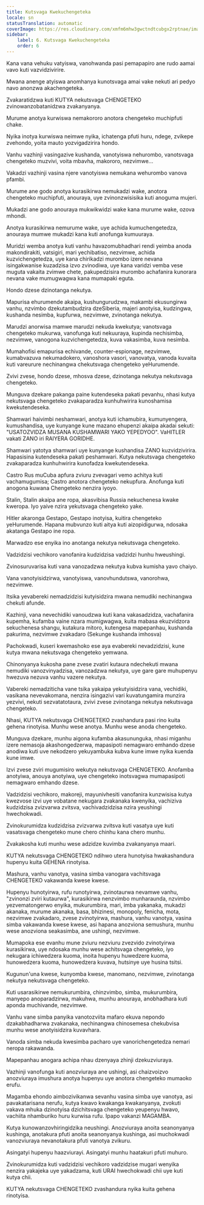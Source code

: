 ```yaml
---
title: Kutsvaga Kwekuchengeteka
locale: sn
statusTranslation: automatic
coverImage: https://res.cloudinary.com/xmfm6mhw3gwctndtcubgx2rptnae/image/upload/v1740337243/small_cover_educacion_fundamental_a051170f1c.webp
sidebar:
    label: 6. Kutsvaga Kwekuchengeteka
    order: 6
---
```

Kana vana vehuku vatyiswa, vanohwanda pasi pemapapiro ane rudo aamai vavo kuti vazvidzivirire.

Mwana anenge atyiswa anomhanya kunotsvaga amai vake nekuti ari pedyo navo anonzwa akachengeteka.

Zvakaratidzwa kuti KUTYA nekutsvaga CHENGETEKO zvinowanzobatanidzwa zvakanyanya.

Murume anotya kurwiswa nemakororo anotora chengeteko muchipfuti chake.

Nyika inotya kurwiswa neimwe nyika, ichatenga pfuti huru, ndege, zvikepe zvehondo, yoita mauto yozvigadzirira hondo.

Vanhu vazhinji vasingazive kushanda, vanotyiswa nehurombo, vanotsvaga chengeteko muzvivi, voita mbavha, makororo, nezvimwe...

Vakadzi vazhinji vasina njere vanotyiswa nemukana wehurombo vanova pfambi.

Murume ane godo anotya kurasikirwa nemukadzi wake, anotora chengeteko muchipfuti, anouraya, uye zvinonzwisisika kuti anoguma mujeri.

Mukadzi ane godo anouraya mukwikwidzi wake kana murume wake, ozova mhondi.

Anotya kurasikirwa nemurume wake, uye achida kumuchengetedza, anouraya mumwe mukadzi kana kuti anofunga kumuuraya.

Muridzi wemba anotya kuti vanhu havazomubhadhari rendi yeimba anoda makondirakiti, vatsigiri, mari yechibatiso, nezvimwe, achida kuzvichengetedza, uye kana chirikadzi murombo izere nevana isingakwanise kuzadzisa izvo zvinodiwa, uye kana varidzi vemba vese muguta vakaita zvimwe chete, pakupedzisira murombo achafanira kunorara nevana vake mumugwagwa kana mumapaki eguta.

Hondo dzese dzinotanga nekutya.

Mapurisa ehurumende akaipa, kushungurudzwa, makambi ekusungirwa vanhu, nzvimbo dzekutambudzira dzeSiberia, majeri anotyisa, kudzingwa, kushanda nesimba, kupfurwa, nezvimwe, zvinotanga nekutya.

Marudzi anorwisa mamwe marudzi nekuda kwekutya; vanotsvaga chengeteko mukurwa, vanofunga kuti nekuuraya, kupinda nechisimba, nezvimwe, vanogona kuzvichengetedza, kuva vakasimba, kuva nesimba.

Mumahofisi emapurisa echivande, counter-espionage, nezvimwe, kumabvazuva nekumadokero, vanoshora vasori, vanovatya, vanoda kuvaita kuti vareurure nechinangwa chekutsvaga chengeteko yeHurumende.

Zvivi zvese, hondo dzese, mhosva dzese, dzinotanga nekutya nekutsvaga chengeteko.

Munguva dzekare pakanga paine kutendeseka pakati pevanhu, nhasi kutya nekutsvaga chengeteko zvakaparadza kunhuhwirira kunoshamisa kwekutendeseka.

Shamwari haivimbi neshamwari, anotya kuti ichamubira, kumunyengera, kumushandisa, uye kunyange kune mazano ehupenzi akaipa akadai sekuti: "USATOZVIDZA MUSANA KUSHAMWARI YAKO YEPEDYOO". VaHITLER vakati ZANO iri RAIYERA GORIDHE.

Shamwari yatotya shamwari uye kunyange kushandisa ZANO kuzvidzivirira. Hapasisina kutendeseka pakati peshamwari. Kutya nekutsvaga chengeteko zvakaparadza kunhuhwirira kunofadza kwekutendeseka.

Castro Rus muCuba apfura zviuru zvevagari vemo achitya kuti vachamugumisa; Castro anotora chengeteko nekupfura. Anofunga kuti anogona kuwana Chengeteko nenzira iyoyo.

Stalin, Stalin akaipa ane ropa, akasvibisa Russia nekuchenesa kwake kweropa. Iyo yaive nzira yekutsvaga chengeteko yake.

Hitler akaronga Gestapo, Gestapo inotyisa, kuitira chengeteko yeHurumende. Hapana mubvunzo kuti aitya kuti aizopidigurwa, ndosaka akatanga Gestapo ine ropa.

Marwadzo ese enyika ino anotanga nekutya nekutsvaga chengeteko.

Vadzidzisi vechikoro vanofanira kudzidzisa vadzidzi hunhu hweushingi.

Zvinosuruvarisa kuti vana vanozadzwa nekutya kubva kumisha yavo chaiyo.

Vana vanotyisidzirwa, vanotyiswa, vanovhundutswa, vanorohwa, nezvimwe.

Itsika yevabereki nemadzidzisi kutyisidzira mwana nemudiki nechinangwa chekuti afunde.

Kazhinji, vana nevechidiki vanoudzwa kuti kana vakasadzidza, vachafanira kupemha, kufamba vaine nzara mumigwagwa, kuita mabasa ekuzvidzora sekuchenesa shangu, kutakura mitoro, kutengesa mapepanhau, kushanda pakurima, nezvimwe zvakadaro (Sekunge kushanda imhosva)

Pachokwadi, kuseri kwemashoko ese aya evabereki nevadzidzisi, kune kutya mwana nekutsvaga chengeteko yemwana.

Chinonyanya kukosha pane zvese zvatiri kutaura ndechekuti mwana nemudiki vanozvinyadzisa, vanozadzwa nekutya, uye gare gare muhupenyu hwezuva nezuva vanhu vazere nekutya.

Vabereki nemadziticha vane tsika yakaipa yekutyisidzira vana, vechidiki, vasikana nevevakomana, nenzira isingazivi vari kuvatungamira munzira yezvivi, nekuti sezvatatotaura, zvivi zvese zvinotanga nekutya nekutsvaga chengeteko.

Nhasi, KUTYA nekutsvaga CHENGETEKO zvashandura pasi rino kuita gehena rinotyisa. Munhu wese anotya. Munhu wese anoda chengeteko.

Munguva dzekare, munhu aigona kufamba akasununguka, nhasi miganhu izere nemasoja akashongedzerwa, mapasipoti nemagwaro emhando dzese anodiwa kuti uve nekodzero yekuyambuka kubva kune imwe nyika kuenda kune imwe.

Izvi zvese zviri mugumisiro wekutya nekutsvaga CHENGETEKO. Anofamba anotyiwa, anouya anotyiwa, uye chengeteko inotsvagwa mumapasipoti nemagwaro emhando dzese.

Vadzidzisi vechikoro, makoreji, mayunivhesiti vanofanira kunzwisisa kutya kwezvose izvi uye vobatane nekugara zvakanaka kwenyika, vachiziva kudzidzisa zvizvarwa zvitsva, vachivadzidzisa nzira yeushingi hwechokwadi.

Zvinokurumidza kudzidzisa zvizvarwa zvitsva kuti vasatya uye kuti vasatsvaga chengeteko mune chero chinhu kana chero munhu.

Zvakakosha kuti munhu wese adzidze kuvimba zvakanyanya maari.

KUTYA nekutsvaga CHENGETEKO ndihwo utera hunotyisa hwakashandura hupenyu kuita GEHENA rinotyisa.

Mashura, vanhu vanotya, vasina simba vanogara vachitsvaga CHENGETEKO vakawanda kwese kwese.

Hupenyu hunotyirwa, rufu runotyirwa, zvinotaurwa nevamwe vanhu, "zvinonzi zviri kutaurwa", kurasikirwa nenzvimbo munharaunda, nzvimbo yezvematongerwo enyika, mukurumbira, mari, imba yakanaka, mukadzi akanaka, murume akanaka, basa, bhizinesi, monopoly, fenicha, mota, nezvimwe zvakadaro, zvese zvinotyirwa, mashura, vanhu vanotya, vasina simba vakawanda kwese kwese, asi hapana anozviona semushura, munhu wese anozviona seakasimba, ane ushingi, nezvimwe.

Mumapoka ese evanhu mune zviuru nezviuru zvezvido zvinotyirwa kurasikirwa, uye ndosaka munhu wese achitsvaga chengeteko, iyo nekugara ichiwedzera kuoma, inoita hupenyu huwedzere kuoma, hunowedzera kuoma, hunowedzera kuvava, hutsinye uye husina tsitsi.

Kugunun'una kwese, kunyomba kwese, manomano, nezvimwe, zvinotanga nekutya nekutsvaga chengeteko.

Kuti usarasikirwe nemukurumbira, chinzvimbo, simba, mukurumbira, manyepo anoparadzirwa, makuhwa, munhu anouraya, anobhadhara kuti aponda muchivande, nezvimwe.

Vanhu vane simba panyika vanotozviita mafaro ekuva nepondo dzakabhadharwa zvakanaka, nechinangwa chinosemesa chekubvisa munhu wese anotyisidzira kuvavhara.

Vanoda simba nekuda kwesimba pacharo uye vanorichengetedza nemari neropa rakawanda.

Mapepanhau anogara achipa nhau dzenyaya zhinji dzekuzviuraya.

Vazhinji vanofunga kuti anozviuraya ane ushingi, asi chaizvoizvo anozviuraya imushura anotya hupenyu uye anotora chengeteko mumaoko erufu.

Magamba ehondo aimbozivikanwa sevanhu vasina simba uye vanotya, asi pavakatarisana nerufu, kutya kwavo kwakanga kwakanyanya, zvokuti vakava mhuka dzinotyisa dzichitsvaga chengeteko yeupenyu hwavo, vachiita nhamburiko huru kurwisa rufu. Ipapo vakanzi MAGAMBA.

Kutya kunowanzovhiringidzika neushingi. Anozviuraya anoita seanonyanya kushinga, anotakura pfuti anoita seanonyanya kushinga, asi muchokwadi vanozviuraya nevanotakura pfuti vanotya zvikuru.

Asingatyi hupenyu haazviurayi. Asingatyi munhu haatakuri pfuti muhuro.

Zvinokurumidza kuti vadzidzisi vechikoro vadzidzise mugari wenyika nenzira yakajeka uye yakadzama, kuti URAI hwechokwadi chii uye kuti kutya chii.

KUTYA nekutsvaga CHENGETEKO zvashandura nyika kuita gehena rinotyisa.

